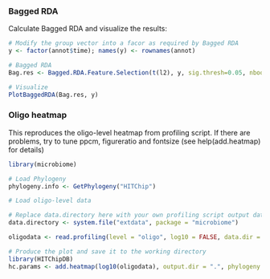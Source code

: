### Bagged RDA

Calculate Bagged RDA and visualize the results:

```r
# Modify the group vector into a facor as required by Bagged RDA
y <- factor(annot$time); names(y) <- rownames(annot)

# Bagged RDA
Bag.res <- Bagged.RDA.Feature.Selection(t(l2), y, sig.thresh=0.05, nboot=100)

# Visualize
PlotBaggedRDA(Bag.res, y)
```


### Oligo heatmap

This reproduces the oligo-level heatmap from profiling script. If there are problems, try to tune ppcm, figureratio and fontsize (see help(add.heatmap) for details)

```r
library(microbiome)

# Load Phylogeny
phylogeny.info <- GetPhylogeny("HITChip")

# Load oligo-level data

# Replace data.directory here with your own profiling script output data directory
data.directory <- system.file("extdata", package = "microbiome")

oligodata <- read.profiling(level = "oligo", log10 = FALSE, data.dir = data.directory)

# Produce the plot and save it to the working directory
library(HITChipDB)
hc.params <- add.heatmap(log10(oligodata), output.dir = ".", phylogeny.info = phylogeny.info)
```

